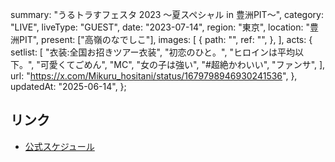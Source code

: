   summary: "うるトラすフェスタ 2023 〜夏スペシャル in 豊洲PIT〜",
  category: "LIVE",
  liveType: "GUEST",
  date: "2023-07-14",
  region: "東京",
  location: "豊洲PIT",
  present: ["高嶺のなでしこ"],
  images: [
    {
      path: "",
      ref: "",
    },
  ],
  acts: {
    setlist: [
      "衣装:全国お招きツアー衣装",
      "初恋のひと。",
      "ヒロインは平均以下。",
      "可愛くてごめん",
      "MC",
      "女の子は強い",
      "#超絶かわいい",
      "ファンサ",
    ],
    url: "https://x.com/Mikuru_hositani/status/1679798946930241536",
  },
  updatedAt: "2025-06-14",
};

## リンク

- [公式スケジュール](https://takanenonadeshiko.jp/?p=1004)
